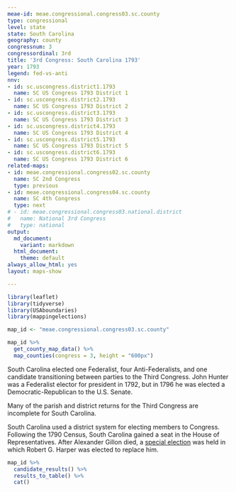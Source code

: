 ```yaml
---
meae-id: meae.congressional.congress03.sc.county
type: congressional
level: state
state: South Carolina
geography: county
congressnum: 3
congressordinal: 3rd
title: '3rd Congress: South Carolina 1793'
year: 1793
legend: fed-vs-anti
nnv:
- id: sc.uscongress.district1.1793
  name: SC US Congress 1793 District 1
- id: sc.uscongress.district2.1793
  name: SC US Congress 1793 District 2
- id: sc.uscongress.district3.1793
  name: SC US Congress 1793 District 3
- id: sc.uscongress.district4.1793
  name: SC US Congress 1793 District 4
- id: sc.uscongress.district5.1793
  name: SC US Congress 1793 District 5
- id: sc.uscongress.district6.1793
  name: SC US Congress 1793 District 6
related-maps:
- id: meae.congressional.congress02.sc.county
  name: SC 2nd Congress
  type: previous
- id: meae.congressional.congress04.sc.county
  name: SC 4th Congress
  type: next
# - id: meae.congressional.congress03.national.district
#   name: National 3rd Congress
#   type: national
output:
  md_document:
    variant: markdown
  html_document:
    theme: default
always_allow_html: yes
layout: maps-show

---
```


```r
library(leaflet)
library(tidyverse)
library(USAboundaries)
library(mappingelections)

map_id <- "meae.congressional.congress03.sc.county"
```

<div class="map">

```r
map_id %>%
  get_county_map_data() %>%
  map_counties(congress = 3, height = "600px")
```

</div>

South Carolina elected one Federalist, four Anti-Federalists, and one candidate transitioning between parties to the Third Congress. John Hunter was a Federalist elector for president in 1792, but in 1796 he was elected a Democratic-Republican to the U.S. Senate.

Many of the parish and district returns for the Third Congress are incomplete for South Carolina.

South Carolina used a district system for electing members to Congress. Following the 1790 Census, South Carolina gained a seat in the House of Representatives. After Alexander Gillon died, a [special election](https://elections.lib.tufts.edu/catalog/tufts:sc.uscongress.district2.1794) was held in which Robert G. Harper was elected to replace him.

<div class="results-table">

```r
map_id %>%
  candidate_results() %>%
  results_to_table() %>%
  cat()
```

</div>
